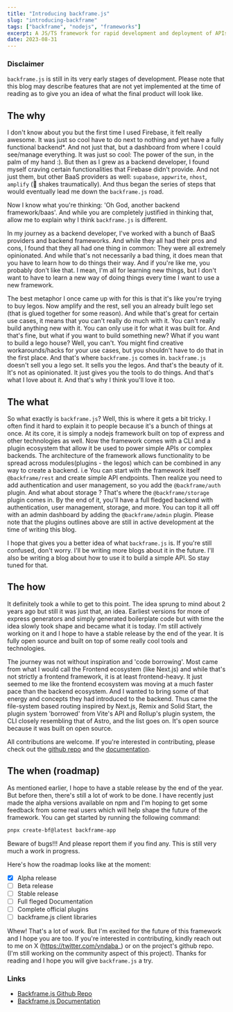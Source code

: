 ```yaml
---
title: "Introducing backframe.js"
slug: "introducing-backframe"
tags: ["backframe", "nodejs", "frameworks"]
excerpt: A JS/TS framework for rapid development and deployment of APIs and Backends
date: 2023-08-31
---
```


### Disclaimer
`backframe.js` is still in its very early stages of development. Please note that this blog may describe features that are not yet implemented at the time of reading as to give you an idea of what the final product will look like.

## The why 
I don't know about you but the first time I used Firebase, it felt really awesome. It was just so cool have to do next to nothing and yet have a fully functional backend*. And not just that, but a dashboard from where I could see/manage everything. It was just so cool: The power of the sun, in the palm of my hand :). But then as I grew as a backend developer, I found myself craving certain functionalities that Firebase didn't provide. And not just them, but other BaaS providers as well: `supabase`, `appwrite`, `nhost`, `amplify` (😬 shakes traumatically). And thus began the series of steps that would eventually lead me down the `backframe.js` road.

Now I know what you're thinking: 'Oh God, another backend framework/baas'. And while you are completely justified in thinking that, allow me to explain why I think `backframe.js` is different.

In my journey as a backend developer, I've worked with a bunch of BaaS providers and backend frameworks. And while they all had their pros and cons, I found that they all had one thing in common: They were all extremely opinionated. And while that's not necessarily a bad thing, it does mean that you have to learn how to do things their way. And if you're like me, you probably don't like that. I mean, I'm all for learning new things, but I don't want to have to learn a new way of doing things every time I want to use a new framework. 

The best metaphor I once came up with for this is that it's like you're trying to buy legos. Now amplify and the rest, sell you an already built lego set (that is glued together for some reason). And while that's great for certain use cases, it means that you can't really do much with it. You can't really build anything new with it. You can only use it for what it was built for. And that's fine, but what if you want to build something new? What if you want to build a lego house? Well, you can't. You might find creative workarounds/hacks for your use cases, but you shouldn't have to do that in the first place. And that's where `backframe.js` comes in. `backframe.js` doesn't sell you a lego set. It sells you the legos. And that's the beauty of it. It's not as opinionated. It just gives you the tools to do things. And that's what I love about it. And that's why I think you'll love it too.

## The what
So what exactly is `backframe.js`? Well, this is where it gets a bit tricky. I often find it hard to explain it to people because it's a bunch of things at once. At its core, it is simply a nodejs framework built on top of express and other technologies as well. Now the framework comes with a CLI and a plugin ecosystem that allow it be used to power simple APIs or complex backends. The architecture of the framework allows functionality to be spread across modules(plugins - the legos) which can be combined in any way to create a backend. i.e You can start with the framework itself `@backframe/rest` and create simple API endpoints. Then realize you need to add authentication and user management, so you add the `@backframe/auth` plugin. And what about storage ? That's where the `@backframe/storage` plugin comes in. By the end of it, you'll have a full fledged backend with authentication, user management, storage, and more. You can top it all off with an admin dashboard by adding the `@backframe/admin` plugin. Please note that the plugins outlines above are still in active development at the time of writing this blog.

I hope that gives you a better idea of what `backframe.js` is. If you're still confused, don't worry. I'll be writing more blogs about it in the future. I'll also be writing a blog about how to use it to build a simple API. So stay tuned for that.

## The how

It definitely took a while to get to this point. The idea sprung to mind about 2 years ago but still it was just that, an idea. Earliest versions for more of express generators and simply generated boilerplate code but with time the idea slowly took shape and became what it is today. I'm still actively working on it and I hope to have a stable release by the end of the year. It is fully open source and built on top of some really cool tools and technologies. 

The journey was not without inspiration and 'code borrowing'. Most came from what I would call the Frontend ecosystem (like Next.js) and while that's not strictly a frontend framework, it is at least frontend-heavy. It just seemed to me like the frontend ecosystem was moving at a much faster pace than the backend ecosystem. And I wanted to bring some of that energy and concepts they had introduced to the backend. Thus came the file-system based routing inspired by Next.js, Remix and Solid Start, the plugin system 'borrowed' from Vite's API and Rollup's plugin system, the CLI closely resembling that of Astro, and the list goes on. It's open source because it was built on open source. 

All contributions are welcome. If you're interested in contributing, please check out the [github repo](
	https://github.com/backframe/backframe.js) and the [documentation](https://backframe.dev/).


## The when (roadmap)

As mentioned earlier, I hope to have a stable release by the end of the year. But before then, there's still a lot of work to be done. I have recently just made the alpha versions available on npm and I'm hoping to get some feedback from some real users which will help shape the future of the framework. You can get started by running the following command:

```bash
pnpx create-bf@latest backframe-app
```

Beware of bugs!!! And please report them if you find any. This is still very much a work in progress.

Here's how the roadmap looks like at the moment:
- [x] Alpha release
- [ ] Beta release
- [ ] Stable release
- [ ] Full fleged Documentation
- [ ] Complete official plugins
- [ ] backframe.js client libraries

Whew! That's a lot of work. But I'm excited for the future of this framework and I hope you are too. If you're interested in contributing, kindly reach out to me on X (https://twitter.com/vndaba_) or on the project's github repo. (I'm still working on the community aspect of this project). Thanks for reading and I hope you will give `backframe.js` a try.

### Links
- [Backframe.js Github Repo](
	https://github.com/backframe/backframe.js)
- [Backframe.js Documentation](https://backframe.dev/)
